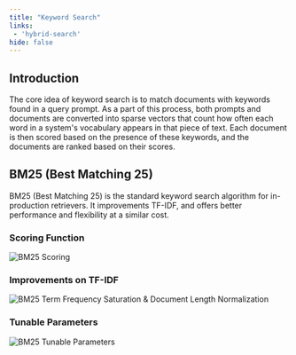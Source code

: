 ```yaml
---
title: "Keyword Search"
links:
 - 'hybrid-search'
hide: false
---
```


## Introduction

The core idea of keyword search is to match documents with keywords found in a query prompt. 
As a part of this process, both prompts and documents are converted into sparse vectors that count how often each word in a system's vocabulary appears in that piece of text. 
Each document is then scored based on the presence of these keywords, and the documents are ranked based on their scores.

## BM25 (Best Matching 25)

BM25 (Best Matching 25) is the standard keyword search algorithm for in-production retrievers. It improvements TF-IDF, and offers better performance and flexibility at a similar cost.

### Scoring Function

![BM25 Scoring](/images/C5WuUe4HHg.png)

### Improvements on TF-IDF

![BM25 Term Frequency Saturation & Document Length Normalization](/images/vprjm8xe2T.png)

### Tunable Parameters

![BM25 Tunable Parameters](/images/g9tC4uf7bI.png)